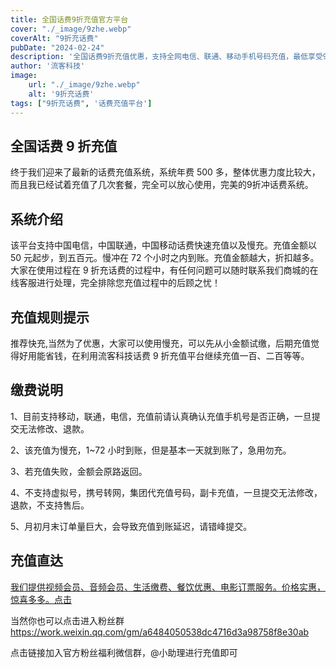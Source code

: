 ```yaml
---
title: 全国话费9折充值官方平台
cover: "./_image/9zhe.webp"
coverAlt: "9折充话费"
pubDate: "2024-02-24"
description: '全国话费9折充值优惠，支持全网电信、联通、移动手机号码充值，最低享受9折充话费'
author: '流客科技'
image:
    url: "./_image/9zhe.webp"
    alt: '9折充话费'
tags: ["9折充话费", '话费充值平台']
---
```


## 全国话费 9 折充值

终于我们迎来了最新的话费充值系统，系统年费 500 多，整体优惠力度比较大，而且我已经试着充值了几次套餐，完全可以放心使用，完美的9折冲话费系统。

## 系统介绍

该平台支持中国电信，中国联通，中国移动话费快速充值以及慢充。充值金额以 50 元起步，到五百元。慢冲在 72 个小时之内到账。充值金额越大，折扣越多。大家在使用过程在 9 折充话费的过程中，有任何问题可以随时联系我们商城的在线客服进行处理，完全排除您充值过程中的后顾之忧！

## 充值规则提示

推荐快充,当然为了优惠，大家可以使用慢充，可以先从小金额试缴，后期充值觉得好用能省钱，在利用流客科技话费 9 折充值平台继续充值一百、二百等等。

## 缴费说明

1、目前支持移动，联通，电信，充值前请认真确认充值手机号是否正确，一旦提交无法修改、退款。

2、该充值为慢充，1~72 小时到账，但是基本一天就到账了，急用勿充。

3、若充值失败，金额会原路返回。

4、不支持虚拟号，携号转网，集团代充值号码，副卡充值，一旦提交无法修改，退款，不支持售后。

5、月初月末订单量巨大，会导致充值到账延迟，请错峰提交。

## 充值直达

[我们提供视频会员、音频会员、生活缴费、餐饮优惠、电影订票服务。价格实惠，惊喜多多。点击](https://liuketh.vip35.cn)

当然你也可以点击进入粉丝群 https://work.weixin.qq.com/gm/a6484050538dc4716d3a98758f8e30ab

点击链接加入官方粉丝福利微信群，@小助理进行充值即可
